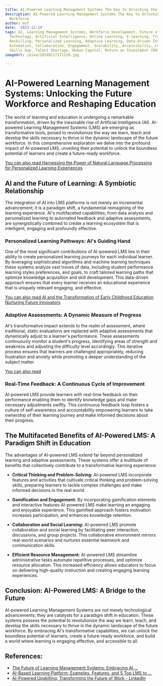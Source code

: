 ```yaml
---
title: AI-Powered Learning Management Systems The Key to Unlocking the Future Workforce
description: AI-Powered Learning Management Systems The Key to Unlocking the Future
  Workforce
author: Usf
date: '2023-12-24'
tags: AI, Learning Management Systems, Workforce Development, Future of Work, Education
  Technology, Artificial Intelligence, Online Learning, E-learning, Training, Upskilling,
  Reskilling, Personalized Learning, Adaptive Learning, Data-Driven Insights, Analytics,
  Automation, Collaboration, Engagement, Scalability, Accessibility, Cost-Effectiveness,
  Skills Gap, Talent Shortage, Human Capital, Return on Investment (ROI)
imageUrl: /pixa/20240117171126.jpg

---
```

# AI-Powered Learning Management Systems: Unlocking the Future Workforce and Reshaping Education

The world of learning and  education  is  undergoing a remarkable transformation, driven by  the inexorable rise  of Artificial Intelligence (AI). AI-powered  Learning  Management Systems (LMS) are emerging as transformative tools, poised to  revolutionize  the way we learn, teach and  develop the skills necessary to  thrive in the  dynamic landscape  of the future workforce. In this comprehensive exploration we delve into the profound impact of AI-powered LMS, unveiling  their potential to unlock the boundless  potential of learners and create a future-ready workforce.

[You can also read Harnessing the Power of Natural Language Processing  for Personalized  Learning Experiences](Harnessing%20the%20Power%20of%20Natural%20Language%20Processing%20for%20Personalized%20Learning%20Experiences)


## AI and the Future of Learning: A Symbiotic Relationship

The integration of AI into  LMS platforms is not merely an incremental advancement; it is a paradigm shift, a fundamental reimagining of the learning experience. AI's multifaceted capabilities, from  data analysis  and personalized learning to automated feedback and adaptive assessments, are synergistically combined to create a learning ecosystem that is intelligent, engaging and profoundly effective.

### Personalized Learning Pathways: AI's Guiding Hand

One of the most significant contributions of AI-powered LMS lies in their ability to create personalized learning  journeys for each individual learner. By leveraging sophisticated algorithms and machine learning techniques these systems analyze vast troves of data, including student performance learning styles preferences, and goals, to craft tailored learning  paths that optimize knowledge acquisition and  skill development.  This data-driven approach ensures that every learner receives an educational experience that is uniquely relevant engaging,  and effective.

[You can also read AI and the Transformation of Early Childhood Education Nurturing Future Innovators](AI%20and%20the%20Transformation%20of%20Early%20Childhood%20Education%20Nurturing%20Future%20Innovators)


### Adaptive  Assessments: A Dynamic Measure of Progress

AI's transformative impact extends to the realm  of assessment, where traditional, static evaluations are replaced with adaptive assessments that dynamically adjust to a  learner's performance. These assessments continuously monitor a student's progress, identifying areas of strength and weakness and adjusting the difficulty level  accordingly. This iterative process ensures that learners are challenged appropriately, reducing frustration and anxiety while promoting a deeper understanding  of the subject matter.

[You can also read ]()


### Real-Time Feedback: A  Continuous Cycle of Improvement

AI-powered LMS provide learners with real-time feedback on their performance enabling them to identify knowledge gaps and make necessary adjustments swiftly. This continuous feedback loop fosters a  culture of self-awareness and accountability empowering learners to take ownership of their learning journey and make informed decisions about their progress.

## The Multifaceted Benefits of  AI-Powered LMS: A  Paradigm Shift in Education

The advantages of AI-powered LMS extend far beyond personalized learning and  adaptive assessments. These  systems offer a multitude of benefits that collectively contribute to  a transformative learning experience:

-  **Critical Thinking and Problem-Solving:**  AI-powered LMS incorporate features and activities that cultivate critical thinking and problem-solving skills, preparing learners to tackle complex challenges and make informed decisions in  the real world.

- **Gamification and Engagement:** By  incorporating gamification  elements and  interactive features AI-powered LMS make learning  an engaging and enjoyable experience. This gamified approach fosters motivation increases participation, and enhances knowledge retention.

- **Collaboration and Social Learning:** AI-powered LMS promote collaboration and social learning by facilitating peer interaction, discussions, and group projects. This collaborative  environment mirrors real-world scenarios and  nurtures essential teamwork  and communication skills.

- **Efficient Resource Management:** AI-powered LMS streamline administrative tasks automate repetitive processes, and optimize resource allocation. This  increased efficiency allows educators to focus  on delivering  high-quality instruction and creating engaging  learning experiences.

## Conclusion: AI-Powered  LMS: A Bridge to the Future

AI-powered Learning Management Systems are not merely technological advancements; they are catalysts for a paradigm shift in education. These systems possess the potential to revolutionize the  way we  learn, teach,  and develop the skills necessary to thrive in the dynamic landscape of the  future workforce. By embracing AI's transformative capabilities,  we  can  unlock the boundless potential of learners, create a future-ready  workforce, and build a world where  learning  is engaging effective,  and accessible to all.

## References:
- [The Future of Learning Management Systems: Embracing AI ...](https://www.linkedin.com/pulse/future-learning-management-systems-embracing-mark)
- [AI-Based Learning Platform: Examples, Features, and 5 Top LMS to ...](https://www.zavvy.io/blog/ai-based-lms)
- [AI-Powered Upskilling: Transforming the Future of Work - LinkedIn](https://www.linkedin.com/pulse/ai-powered-upskilling-transforming-future-work-amr-farag)
